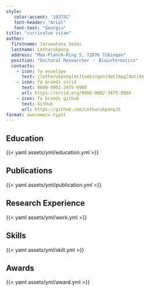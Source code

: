 ```yaml
---
style:
   color-accent: '10375C'
   font-header: "Arial"
   font-text: "Georgia"
title: "curriculum vitae"
author:
  firstname: Jaruwatana Sodai
  lastname: Lotharukpong
  address: "Max-Planck-Ring 5, 72076 Tübingen"
  position: "Doctoral Researcher ・ Bioinformatics"
  contacts:
    - icon: fa envelope
      text: jlotharukpong[at]tuebingen[dot]mpg[dot]de
    - icon: fa brands orcid
      text: 0000-0002-3475-0980
      url: https://orcid.org/0000-0002-3475-0980
    - icon: fa brands github
      text: GitHub
      url: https://github.com/LotharukpongJS
format: awesomecv-typst
---
```


## Education

{{< yaml assets/yml/education.yml >}}

## Publications

{{< yaml assets/yml/publication.yml >}}

## Research Experience

{{< yaml assets/yml/work.yml >}}

## Skills

{{< yaml assets/yml/skill.yml >}}

## Awards

{{< yaml assets/yml/award.yml >}}
